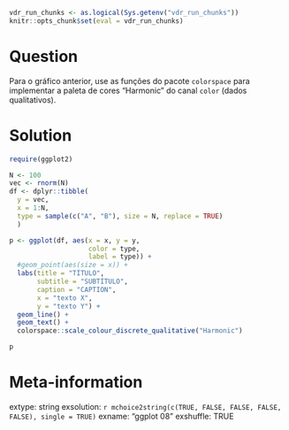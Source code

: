 ```r
vdr_run_chunks <- as.logical(Sys.getenv("vdr_run_chunks"))
knitr::opts_chunk$set(eval = vdr_run_chunks)
```

Question
========

Para o gráfico anterior, use as funções do pacote `colorspace` para implementar a paleta de cores "Harmonic" do canal `color` (dados qualitativos).


Solution
================

```r
require(ggplot2)

N <- 100
vec <- rnorm(N)
df <- dplyr::tibble(
  y = vec,
  x = 1:N,
  type = sample(c("A", "B"), size = N, replace = TRUE)
  )

p <- ggplot(df, aes(x = x, y = y, 
                    color = type, 
                    label = type)) + 
  #geom_point(aes(size = x)) + 
  labs(title = "TÍTULO",
       subtitle = "SUBTÍTULO",
       caption = "CAPTION",
       x = "texto X",
       y = "texto Y") + 
  geom_line() + 
  geom_text() + 
  colorspace::scale_colour_discrete_qualitative("Harmonic")

p
```

Meta-information
================
extype: string
exsolution: `r mchoice2string(c(TRUE, FALSE, FALSE, FALSE, FALSE), single = TRUE)`
exname: "ggplot 08"
exshuffle: TRUE

